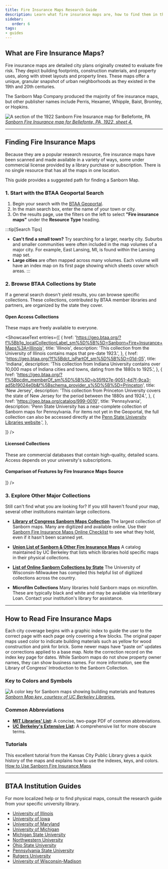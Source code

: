 ```yaml
---
title: Fire Insurance Maps Research Guide
description: Learn what fire insurance maps are, how to find them in the BTAA Geoportal and beyond, and how to interpret their unique symbols and abbreviations.
sidebar:
   order: 6
tags:
- guides
---
```



<TwoThirdsLayout>
<div slot="left">

## What are Fire Insurance Maps?

Fire insurance maps are detailed city plans originally created to evaluate fire risk. They depict building footprints, construction materials, and property uses, along with street layouts and property lines. These maps offer a unique, granular snapshot of urban neighborhoods as they existed in the 19th and 20th centuries.

The Sanborn Map Company produced the majority of fire insurance maps, but other publisher names include Perris, Hexamer, Whipple, Baist, Bromley, or Hopkins.

</div>
<div slot="right">

![A section of the 1922 Sanborn Fire Insurance map for Bellefonte, PA](@images/fire-001.jpg)
*<a href="https://geo.btaa.org/catalog/3021452d-cd87-4683-9115-15dcbcee6ddf">Sanborn Fire Insurance map for Bellefonte, PA, 1922, sheet 4.</a>*

</div>
</TwoThirdsLayout>

---

## Finding Fire Insurance Maps

Because they are a popular research resource, fire insurance maps have been scanned and made available in a variety of ways, some under commercial license provided by a library purchase or subscription. There is no single resource that has all the maps in one location.

This guide provides a suggested path for finding a Sanborn Map.

### 1. Start with the BTAA Geoportal Search

1. Begin your search with the [BTAA Geoportal](https://geo.btaa.org).
1. In the main search box, enter the name of your town or city.
1. On the results page, use the filters on the left to select **"Fire insurance maps"** under the **Resource Type** heading.

:::tip[Search Tips]
* **Can't find a small town?** Try searching for a larger, nearby city. Suburbs and smaller communities were often included in the map volumes of a major city. For example, East Lansing, MI, is found within the Lansing map set.
* **Large cities** are often mapped across many volumes. Each volume will have an index map on its first page showing which sheets cover which areas.
:::


### 2. Browse BTAA Collections by State

If a general search doesn't yield results, you can browse specific collections. These collections, contributed by BTAA member libraries and partners, are organized by the state they cover.

#### Open Access Collections

These maps are freely available to everyone.


<ShowcaseText
  entries={[
    {
      href: 'https://geo.btaa.org/?f%5Bb1g_localCollectionLabel_sm%5D%5B%5D=Sanborn+Fire+Insurance+Maps%3A+Illinois',
      title: 'Illinois',
      description: 'This collection from the University of Illinois contains maps that pre-date 1923.',
    },
    {
      href: 'https://geo.btaa.org/?f%5Bdct_isPartOf_sm%5D%5B%5D=01d-05',
      title: 'Indiana',
      description: 'This collection from Indiana University contains over 10,000 maps of Indiana cities and towns, dating from the 1880s to 1925.',
    },
    {
      href: 'https://geo.btaa.org/?f%5Bpcdm_memberOf_sm%5D%5B%5D=b35f927e-9051-4d7f-9ca3-ad5b19024e0b&f%5Bschema_provider_s%5D%5B%5D=Princeton',
      title: 'New Jersey',
      description: 'This collection from Princeton University covers the state of New Jersey for the period between the 1880s and 1924.',
    },
    {
      href: 'https://geo.btaa.org/catalog/999-0010',
      title: 'Pennsylvania',
      description: 'Penn State University has a near-complete collection of Sanborn maps for Pennsylvania. For items not yet in the Geoportal, the full collection can also be accessed directly at the <a href="https://libraries.psu.edu/about/collections/sanborn-fire-insurance-maps">Penn State University Libraries website</a>.',
    },

  ]}
/>


#### Licensed Collections

These are commercial databases that contain high-quality, detailed scans. Access depends on your university's subscriptions.

<LinkCard title="Find FiMO maps" description="Full-color | 1850s-1960s | Searchable by address, coordinates, or map interface. | Sanborn and other publishers (Requires subscription)" href="https://geo.btaa.org/catalog/999-0010" />

<LinkCard title="Find ProQuest Sanborn maps" description="Black and white | 1867-1970 | Indexed by city and state. (Requires subscription)" href="https://geo.btaa.org/catalog/999-0011" />




#### Comparison of Features by Fire Insurance Maps Source

<Table src="src/tables/fire-insurance-options.csv"
  columns={[
{ key: "Feature",  width: "25%", render: "markdown" },
{ key: "Select Libraries",  width: "25%"},
{ key: "FiMO",  width: "25%"},
{ key: "ProQuest",  width: "25%"},

  ]}
/>


### 3. Explore Other Major Collections

Still can't find what you are looking for? If you still haven't found your map, several other institutions maintain large collections.

* **[Library of Congress Sanborn Maps Collection](https://www.loc.gov/collections/sanborn-maps/)** The largest collection of Sanborn maps. Many are digitized and available online. Use their [Sanborn Fire Insurance Maps Online Checklist](http://www.loc.gov/rr/geogmap/sanborn/) to see what they hold, even if it hasn't been scanned yet.

* **[Union List of Sanborn & Other Fire Insurance Maps](https://www.lib.berkeley.edu/EART/sanborn_union_list)** A catalog maintained by UC Berkeley that lists which libraries hold specific maps in their physical collections.

* **[List of Online Sanborn Collections by State](https://guides.library.uwm.edu/c.php?g=824760&p=5887796)** The University of Wisconsin-Milwaukee has compiled this helpful list of digitized collections across the country.

* **Microfilm Collections** Many libraries hold Sanborn maps on microfilm. These are typically black and white and may be available via Interlibrary Loan. Contact your institution's library for assistance.

---

## How to Read Fire Insurance Maps

Each city coverage begins with a graphic index to guide the user to the correct page with each page only covering a few blocks. The original paper maps used color to indicate building materials such as yellow for wood construction and pink for brick. Some newer maps have “paste on” updates or corrections applied to a base map. Note the correction record on the index key page for dates. While Sanborn maps do not show property owner names, they can show business names. For more information, see the Library of Congress’ Introduction to the Sanborn Collection.

### Key to Colors and Symbols
<CenterLayout>

![A color key for Sanborn maps showing building materials and features](@images/fire-002.jpg)
*<a href="https://guides.lib.berkeley.edu/ld.php?content_id=56535040">Sanborn Map key, courtesy of UC Berkeley Libraries.</a>*

</CenterLayout>

### Common Abbreviations
* **[MIT Libraries' List](http://web.mit.edu/thecity/resources/abbreviations_for_sanborn_maps.pdf):** A concise, two-page PDF of common abbreviations.
* **[UC Berkeley's Extensive List](https://guides.lib.berkeley.edu/ld.php?content_id=51241834):** A comprehensive list for more obscure terms.

### Tutorials
This excellent tutorial from the Kansas City Public Library gives a quick history of the maps and explains how to use the indexes, keys, and colors.  
<a href="https://kchistory.org/sites/default/files/UsingSanborns.pdf">How to Use Sanborn Fire Insurance Maps</a>

---

## BTAA Institution Guides
For more localized help or to find physical maps, consult the research guide from your specific university library.


<div class = "compact-list">

* [University of Illinois](https://digital.library.illinois.edu/collections/6ff64b00-072d-0130-c5bb-0019b9e633c5-2)
* [University of Iowa](https://www.lib.uiowa.edu/maps/sanbornmaps/)
* [University of Maryland](https://lib.guides.umd.edu/c.php?g=327204&p=2195554)
* [University of Michigan](https://guides.lib.umich.edu/c.php?g=283053)
* [Michigan State University](https://libguides.lib.msu.edu/sanborn)
* [Northwestern University](https://libguides.northwestern.edu/c.php?g=114914&p=747589)
* [Ohio State University](https://guides.osu.edu/c.php?g=903688&p=6504405)
* [Pennsylvania State University](https://libraries.psu.edu/about/collections/sanborn-fire-insurance-maps)
* [Rutgers University](https://www.libraries.rutgers.edu/indexes/sanborn_maps_nj)
* [University of Wisconsin-Madison](https://www.sco.wisc.edu/maps/historic-sanborn-fire-insurance-maps/)

</div>
